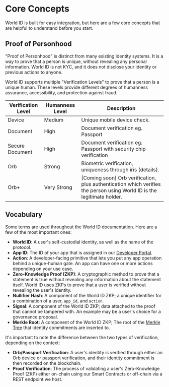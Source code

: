 
# Core Concepts

World ID is built for easy integration, but here are a few core concepts that are helpful to understand before you start.

## Proof of Personhood

"Proof of Personhood" is distinct from many existing identity systems. It is a way to prove that a person is unique, without revealing any personal information. World ID is not KYC, and it does not disclose your identity or previous actions to anyone.

World ID supports multiple "Verification Levels" to prove that a person is a unique human. These levels provide different degrees of humanness assurance, accessibility, and protection against fraud.

<table>
  <thead>
    <tr>
      <th className="whitespace-nowrap">Verification Level</th>
      <th className="whitespace-nowrap">Humanness Level</th>
      <th>Description</th>
    </tr>
  </thead>
  <tbody>
    <tr>
      <td className="flex items-center"><img src="/icons/credential-phone.svg" alt="" className="h-8 w-8 m-0 mr-2" />Device</td>
      <td className="align-middle">Medium</td>
      <td className="align-middle">Unique mobile device check.</td>
    </tr>
    <tr>
      <td className="align-middle"><img src="/icons/credential-orb.svg" alt="" className="h-8 w-8 m-0 mr-2 inline" />Document</td>
      <td className="align-middle">High</td>
      <td className="align-middle">Document verification eg. Passport</td>
    </tr>
    <tr>
      <td className="flex items-center"><img src="/icons/credential-orb.svg" alt="" className="h-8 w-8 m-0 mr-2 inline" />Secure Document</td>
      <td className="align-middle">High</td>
      <td className="align-middle">Document verification eg. Passport with security chip verification</td>
    </tr>
    <tr>
      <td className="align-middle"><img src="/icons/credential-orb.svg" alt="" className="h-8 w-8 m-0 mr-2 inline" />Orb</td>
      <td className="align-middle">Strong</td>
      <td className="align-middle">Biometric verification, uniqueness through iris (<Link href="https://world.org/blog/engineering/opening-orb-look-inside-worldcoin-biometric-imaging-device">details</Link>).</td>
    </tr>
    <tr>
      <td className="flex items-center"><img src="/icons/credential-face.svg" alt="" className="h-8 w-8 m-0 mr-2" />Orb+</td>
      <td className="align-top pt-3">Very Strong</td>
      <td className="align-middle">[Coming soon] Orb verification, plus authentication which verifies the person using World ID is the legitimate holder.</td>
    </tr>
  </tbody>
</table>

## Vocabulary

Some terms are used throughout the World ID documentation. Here are a few of the most important ones:

- **World ID**: A user's self-custodial identity, as well as the name of the protocol.
- **App ID**: The ID of your app that is assigned in our [Developer Portal](https://developer.worldcoin.org/).
- **Action**: A developer-facing primitive that lets you put any app operation behind a unique-human gate. An app can have one or more actions depending on your use case.
- **Zero-Knowledge Proof (ZKP)**: A cryptographic method to prove that a statement is true without revealing any information about the statement itself. World ID uses ZKPs to prove that a user is verified without revealing the user's identity.
- **Nullifier Hash**: A component of the World ID ZKP; a unique identifier for a combination of a user, `app_id`, and `action`.
- **Signal**: A component of the World ID ZKP; data attached to the proof that cannot be tampered with. An example may be a user's choice for a governance proposal.
- **Merkle Root**: A component of the World ID ZKP; The root of the [Merkle Tree](https://en.wikipedia.org/wiki/Merkle_tree) that identity commitments are inserted to.  

It's important to note the difference between the two types of verification, depending on the context:
- **Orb/Passport Verification**: A user's identity is verified through either an Orb device or passport verification, and their identity commitment is then recorded on the blockchain. 
- **Proof Verification**: The process of validating a user's Zero-Knowledge Proof (ZKP) either on-chain using our Smart Contracts or off-chain via a REST endpoint we host.